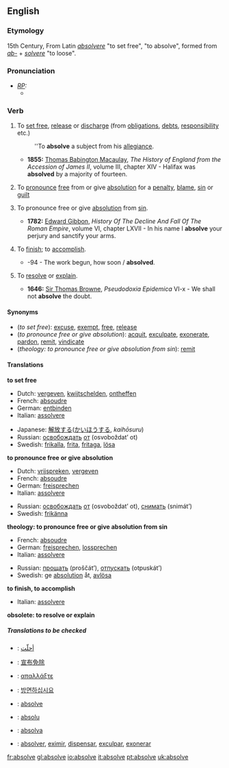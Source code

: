 ==English==

===Etymology===
15th Century, From Latin ''[[absolvere]]'' "to set free", "to absolve", formed from ''[[ab-]]'' + ''[[solvere]]'' "to loose".

===Pronunciation===
* ''[[RP]]:''
** {{IPA|/əbˈzɒlv/}}

===Verb===
{{en-verb|absolv|ing}}

# {{transitive}} To [[set free]], [[release]] or [[discharge]] (from [[obligation]]s, [[debt]]s, [[responsibility]] etc.)
#: ''To '''absolve''' a subject from his [[allegiance]].
#* '''1855:''' [[w:Thomas Babington Macaulay|Thomas Babington Macaulay]], ''The History of England from the Accession of James II'', volume III, chapter XIV - Halifax was '''absolved''' by a majority of fourteen.
# {{transitive}} To [[pronounce]] [[free]] from or give [[absolution]] for a [[penalty]], [[blame]], [[sin]] or [[guilt]]
# {{transitive}} {{theology}} To pronounce free or give [[absolution]] from [[sin]].
#* '''1782:''' [[w:Edward Gibbon|Edward Gibbon]], ''History Of The Decline And Fall Of The Roman Empire'', volume VI, chapter LXVII - In his name I '''absolve''' your perjury and sanctify your arms.
# {{transitive}} {{obsolete}} To [[finish]]; to [[accomplish]].
#* {{RQ:Milton Lost 1674, 7}}-94 - The work begun, how soon / '''absolved'''.
# {{obsolete}} To [[resolve]] or [[explain]]. 
#* '''1646:''' [[w:Thomas Browne|Sir Thomas Browne]], ''Pseudodoxia Epidemica'' VI-x - We shall not '''absolve''' the doubt.

====Synonyms====
*(''to set free''): [[excuse]], [[exempt]], [[free]], [[release]]
*(''to pronounce free or give absolution''): [[acquit]], [[exculpate]], [[exonerate]], [[pardon]], [[remit]], [[vindicate]]
*(''theology: to pronounce free or give absolution from sin''): [[remit]]

====Translations====
'''to set free'''
{{top}}
*Dutch: [[vergeven]], [[kwijtschelden]], [[ontheffen]]
*French: [[absoudre]]
*German: [[entbinden]]
*Italian: [[assolvere]]
{{mid}}
*Japanese: [[解放する]]([[かいほう]]する, ''kaihōsuru'')
*Russian: [[освобождать]] [[от]] (osvoboždat’ ot)
*Swedish: [[frikalla]], [[frita]], [[fritaga]], [[lösa]]
{{bottom}}

'''to pronounce free or give absolution'''
{{top}}
*Dutch: [[vrijspreken]], [[vergeven]]
*French: [[absoudre]]
*German: [[freisprechen]]
*Italian: [[assolvere]]
{{mid}}
*Russian: [[освобождать]] [[от]] (osvoboždat’ ot), [[снимать]] (snimát’)
*Swedish: [[frikänna]]
{{bottom}}

'''theology: to pronounce free or give absolution from sin'''
{{top}}
*French: [[absoudre]]
*German: [[freisprechen]], [[lossprechen]]
*Italian: [[assolvere]]
{{mid}}
*Russian: [[прощать]] (proščát’), [[отпускать]] (otpuskát’)
*Swedish: ge [[absolution]] åt, [[avlösa]]
{{bottom}}

'''to finish, to accomplish'''
{{top}}
*Italian: [[assolvere]]
{{mid}}
{{bottom}}

'''obsolete: to resolve or explain'''
{{top}}
{{mid}}
{{bottom}}

=====Translations to be checked=====
{{checktrans}}
*{{ttbc|Arabic}}: [[أحلّت]]
*{{ttbc|Chinese}}: [[宣布免除]]
*{{ttbc|Greek}}: [[απαλλάξτε]]
*{{ttbc|Korean}}: [[방면하십시요]]
*{{ttbc|Norwegian}}: [[absolve]]
*{{ttbc|Novial}}: [[absolu]]
*{{ttbc|Portuguese}}: [[absolva]]
*{{ttbc|Spanish}}: [[absolver]], [[eximir]], [[dispensar]], [[exculpar]], [[exonerar]]

[[fr:absolve]]
[[gl:absolve]]
[[io:absolve]]
[[it:absolve]]
[[pt:absolve]]
[[uk:absolve]]
